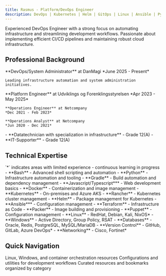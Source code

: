 ```yaml
---
title: Rasmus - Platform/DevOps Engineer
description: DevOps | Kubernetes | Helm | GitOps | Linux | Ansible | Python | Automation | CI CD Pipelines | Docker | Innovative Thinker | Rapid Learner
---
```


<Card title="👋 Welcome!" icon="wave">
  Experienced DevOps Engineer with a strong focus on automating infrastructure and streamlining development workflows. Passionate about implementing efficient CI/CD pipelines and maintaining robust cloud infrastructure.
</Card>

## Professional Background

<Tabs>
  <Tab title="Current Role">
    **DevOps/System Administrator** at DanMagi  
    *June 2025 - Present*
    
    Leading infrastructure automation and system administration initiatives.
  </Tab>
  <Tab title="Recent Experience">
    **Platform Engineer** at Udviklings og Forenklingsstyrelsen  
    *Apr 2023 - May 2025*
    
    **Operations Engineer** at Netcompany  
    *Dec 2021 - Feb 2023*
    
    **Operations Analyst** at Netcompany  
    *Jun 2020 - Dec 2021*
  </Tab>
  <Tab title="Education">
    - **Datatechnician with specialization in infrastructure** - Grade 12(A)
    - **IT-Supporter** - Grade 12(A)
  </Tab>
</Tabs>

## Technical Expertise

<Warning>
  `*` indicates areas with limited experience - continuous learning in progress
</Warning>

<AccordionGroup>
  <Accordion title="Programming & Scripting" icon="code">
    - **Bash** - Advanced shell scripting and automation
    - **Python** - Infrastructure automation and tooling
    - **Gradle** - Build automation and dependency management
    - **Javascript/Typescript*** - Web development basics
  </Accordion>
  
  <Accordion title="Container & Orchestration" icon="docker">
    - **Docker** - Containerization and image management
    - **Kubernetes** - On-premises and Azure AKS
    - **Rancher** - Kubernetes cluster management
    - **Helm** - Package management for Kubernetes
  </Accordion>
  
  <Accordion title="Infrastructure & Automation" icon="server">
    - **Ansible*** - Configuration management
    - **Terraform** - Infrastructure as Code
    - **Packer** - Image building and provisioning
    - **Puppet** - Configuration management
  </Accordion>
  
  <Accordion title="Systems & Platforms" icon="desktop">
    - **Linux** - RedHat, Debian, Kali, NixOS*
    - **Windows** - Active Directory, Group Policy, RSAT
    - **Databases** - Oracle, Redis, PostgreSQL, MySQL/MariaDB
    - **Version Control** - GitHub, GitLab, Azure DevOps*
    - **Networking** - Cisco, Fortinet*
  </Accordion>
</AccordionGroup>

## Quick Navigation

<CardGroup cols={3}>
  <Card title="Infrastructure Guides" href="/infrastructure" icon="server">
    Linux, Windows, and container orchestration resources
  </Card>
  <Card title="Development Tools" href="/tools" icon="wrench">
    Configurations and utilities for development workflows
  </Card>
  <Card title="Knowledge Base" href="/knowledge" icon="book">
    Curated resources and bookmarks organized by category
  </Card>
</CardGroup>

